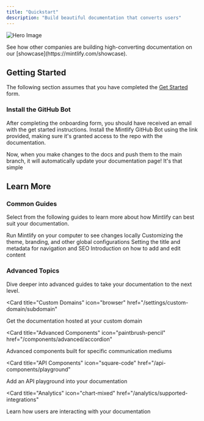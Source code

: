 ```yaml
---
title: "Quickstart"
description: "Build beautiful documentation that converts users"
---
```


![Hero Image](https://mintlify-assets.b-cdn.net/hero.png)

<Tip>
  See how other companies are building high-converting documentation on our
  [showcase](https://mintlify.com/showcase).
</Tip>

## Getting Started

The following section assumes that you have completed the [Get Started](https://mintlify.com/start) form.

### Install the GitHub Bot

After completing the onboarding form, you should have received an email with the get started instructions. Install the Mintlify GitHub Bot using the link provided, making sure it's granted access to the repo with the documentation.

Now, when you make changes to the docs and push them to the main branch, it will automatically update your documentation page! It's that simple

## Learn More

### Common Guides

Select from the following guides to learn more about how Mintlify can best suit your documentation.

<CardGroup>

<Card title="Development" icon="rectangle-terminal" href="/development">
  Run Mintlify on your computer to see changes locally
</Card>

<Card title="Global Settings" icon="sliders" href="/settings/global">
  Customizing the theme, branding, and other global configurations
</Card>

<Card title="Page Titles and Metadata" icon="heading" href="/settings/page">
  Setting the title and metadata for navigation and SEO
</Card>

<Card title="Writing Content" icon="pen-nib" href="/components/overview">
  Introduction on how to add and edit content
</Card>

</CardGroup>

### Advanced Topics

Dive deeper into advanced guides to take your documentation to the next level.

<CardGroup>

<Card
  title="Custom Domains"
  icon="browser"
  href="/settings/custom-domain/subdomain"
>
  Get the documentation hosted at your custom domain
</Card>

<Card
  title="Advanced Components"
  icon="paintbrush-pencil"
  href="/components/advanced/accordion"
>
  Advanced components built for specific communication mediums
</Card>

<Card
  title="API Components"
  icon="square-code"
  href="/api-components/playground"
>
  Add an API playground into your documentation
</Card>

<Card
  title="Analytics"
  icon="chart-mixed"
  href="/analytics/supported-integrations"
>
  Learn how users are interacting with your documentation
</Card>

</CardGroup>
